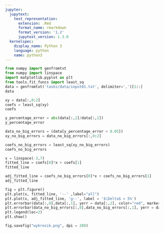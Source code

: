 ```yaml
---
jupyter:
  jupytext:
    text_representation:
      extension: .Rmd
      format_name: rmarkdown
      format_version: '1.2'
      jupytext_version: 1.3.0
  kernelspec:
    display_name: Python 3
    language: python
    name: python3
---
```


```python
from numpy import genfromtxt 
from numpy import linspace
import matplotlib.pyplot as plt
from tools.fit_funcs import least_sq
data = genfromtxt('tasks/data/input01.txt', delimiter=',')[1::] 
data
```

```python
xy = data[:,0:2]
coefs = least_sq(xy)
coefs

```

```python
y_percentage_error = abs(data[:,2]/data[:,1])
y_percentage_error

```

```python
data_no_big_errors = (data[y_percentage_error < 0.05])
xy_no_big_errors = data_no_big_errors[:,0:2]
```

```python
coefs_no_big_errors = least_sq(xy_no_big_errors)
coefs_no_big_errors
```

```python
x = linspace(-3,7)
fitted_line = coefs[0]*x + coefs[1]
fitted_line

```

```python
adj_fitted_line = coefs_no_big_errors[0]*x + coefs_no_big_errors[1]
adj_fitted_line
```

```python
fig = plt.figure()
plt.plot(x, fitted_line, '--' ,label="all")
plt.plot(x, adj_fitted_line, 'g--', label = '$\Delta$ < 5%')
plt.errorbar(data[:,0],data[:,1], yerr = data[:,2], color="red", marker="^", markersize=2,fmt=' ')
plt.errorbar(data_no_big_errors[:,0],data_no_big_errors[:,1], yerr = data_no_big_errors[:,2], color="black", marker='s', markersize=2,fmt=' ')
plt.legend(loc=2)
plt.show()


```

```python
fig.savefig("wykresik.png", dpi = 200)
```
